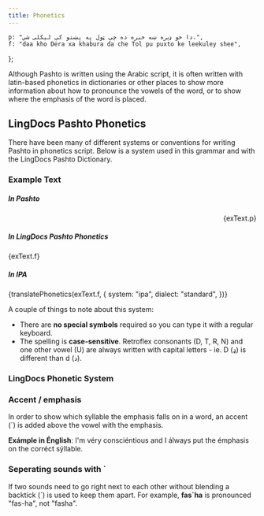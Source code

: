 ```yaml
---
title: Phonetics
---
```



    p: "دا خو ډېره ښه خبره ده چې ټول په پښتو کې لیکلی شي.",
    f: "daa kho Dera xa khabura da che Tol pu puxto ke leekuley shee",
};

Although Pashto is written using the Arabic script, it is often written with latin-based phonetics in dictionaries or other places to show more information about how to pronounce the vowels of the word, or to show where the emphasis of the word is placed.

## LingDocs Pashto Phonetics

There have been many of different systems or conventions for writing Pashto in phonetics script. Below is a system used in this grammar and with the <Link to="https://dictionary.lingdocs.com">LingDocs Pashto Dictionary</Link>.

### Example Text

##### In Pashto

<p dir="rtl">
    {exText.p}
</p>

##### In LingDocs Pashto Phonetics

<p>{exText.f}</p>

##### In IPA

<p>{translatePhonetics(exText.f, {
    system: "ipa",
    dialect: "standard",
})}</p>

A couple of things to note about this system:

- There are **no special symbols** required so you can type it with a regular keyboard.
- The spelling is **case-sensitive**. Retroflex consonants (D, T, R, N) and one other vowel (U) are always written with capital letters - ie. D (ډ) is different than d (د).

### LingDocs Phonetic System

<PhoneticsViewer />

### Accent / emphasis

In order to show which syllable the emphasis falls on in a word, an accent (´) is added above the vowel with the emphasis.

**Exámple in Énglish**: I'm véry consciéntious and I álways put the émphasis on the corréct sýllable.

### Seperating sounds with `

If two sounds need to go right next to each other without blending a backtick (\`) is used to keep them apart. For example, **fas\`ha** is pronounced "fas-ha", not "fasha".